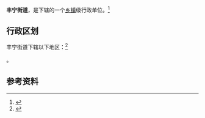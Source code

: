 {{中国乡级行政区|53/01/02/005/000}}

'''丰宁街道'''，是{{PRC admin/fullname|53/01/02/005/000|3}}下辖的一个[[乡镇|乡镇]]级行政单位。<ref>{{PRC admin/ref sgc|{{PRC admin/parent|53/01/02/005/000}}}}</ref>

== 行政区划 ==

丰宁街道下辖以下地区：<ref>{{PRC admin/ref sgc|53/01/02/005/000}}</ref>

{{PRC admin/children|53/01/02/005/000}}。

== 参考资料 ==

{{reflist}}

{{行政区划小作品}}
{{PRC admin/navcat|53/01/02/005/000}}